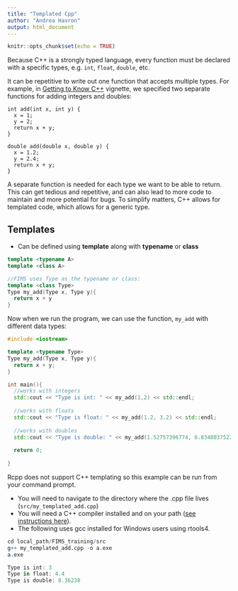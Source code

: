 ```yaml
---
title: "Templated Cpp"
author: "Andrea Havron"
output: html_document
---
```


```r
knitr::opts_chunk$set(echo = TRUE)
```

Because C++ is a strongly typed language, every function must be declared with a specific types, e.g. `int`, `float`, `double`, etc.

It can be repetitive to write out one function that accepts multiple types. For example, in [Getting to Know C++](https://noaa-fims.github.io/FIMS_training/articles/GettingToKnowCpp.html#simple-addition-program) vignette, we specified two separate functions for adding integers and doubles:

```Rcpp
int add(int x, int y) {
  x = 1;
  y = 2;
  return x + y;
}

double add(double x, double y) {
  x = 1.2;
  y = 2.4;
  return x + y;
}
```

A separate function is needed for each type we want to be able to return. This can get tedious and repetitive, and can also lead to more code to maintain and more potential for bugs. To simplify matters, C++ allows for templated code, which allows for a generic type.

## Templates

- Can be defined using **template** along with **typename** or **class**
```cpp
template <typename A>
template <class A>

//FIMS uses Type as the typename or class:
template <class Type>
Type my_add(Type x, Type y){
  return x + y
}
```


Now when we run the program, we can use the function, `my_add` with different data types:
```cpp
#include <iostream>

template <typename Type>
Type my_add(Type x, Type y){
  return x + y;
}

int main(){
  //works with integers
  std::cout << "Type is int: " << my_add(1,2) << std::endl;
  
  //works with floats
  std::cout << "Type is float: " << my_add(1.2, 3.2) << std::endl;
  
  //works with doubles
  std::cout << "Type is double: " << my_add(1.52757396774, 6.83480375227) << std::endl;
  
  return 0;
  
}
```
Rcpp does not support C++ templating so this example can be run from your command prompt. 

- You will need to navigate to the directory where the .cpp file lives (`src/my_templated_add.cpp`)
- You will need a C++ compiler installed and on your path ([see instructions here](https://noaa-fims.github.io/collaborative_workflow/developer-software-and-installation-guide.html#c-compiler)). 
- The following uses gcc installed for Windows users using rtools4.
```r
cd local_path/FIMS_training/src
g++ my_templated_add.cpp -o a.exe
a.exe

Type is int: 3
Type in float: 4.4
Type is double: 8.36238
```

